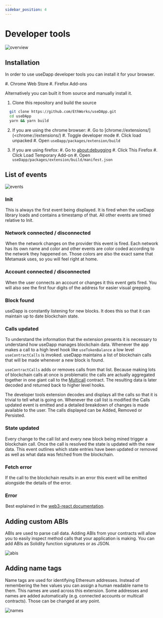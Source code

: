 ```yaml
---
sidebar_position: 4
---
```


# Developer tools

![overview](images/developer-tools-overview.png)

## Installation

In order to use useDapp developer tools you can install it for your browser.

#. Chrome Web Store 
#. Firefox Add-ons 

Alternatively you can built it from source and manually install it.

1. Clone this repository and build the source

```bash
  git clone https://github.com/EthWorks/useDApp.git
  cd useDApp
  yarn && yarn build
```

2. If you are using the chrome browser:
  #. Go to [chrome://extensions/](<chrome://extensions/)
  #. Toggle developer mode
  #. Click load unpacked
  #. Open `useDapp/packages/extension/build`

3. If you are using firefox:
  #. Go to [about:debugging](about:debugging)
  #. Click This Firefox
  #. Click Load Temporary Add-on
  #. Open `useDapp/packages/extension/build/manifest.json`

## List of events

![events](images/developer-tools-events.gif)

### Init

 This is always the first event being displayed. It is fired when the useDapp library loads and contains a timestamp of that. All other events are timed relative to Init.

### Network connected / disconnected 

 When the network changes on the provider this event is fired. Each network has its own name and color and other events are color coded according to the network they happened on. Those colors are also the exact same that Metamask uses, so you will feel right at home.

### Account connected / disconnected 

 When the user connects an account or changes it this event gets fired. You will also see the first four digits of the address for easier visual grepping.

### Block found

useDapp is constantly listening for new blocks. It does this so that it can maintain up to date blockchain state.

### Calls updated

To understand the information that the extension presents it is necessary to understand how useDapp manages blockchain data. Whenever the app makes a call to a high level hook like ``useTokenBalance`` a low level ``useContractCalls`` is invoked. useDapp maintains a list of blockchain calls that will be made whenever a new block is found. 

``useContractCalls`` adds or removes calls from that list. Because making lots of blockchain calls at once is problematic the calls are actually aggregated together in one giant call to the [Multicall](https://github.com/makerdao/multicall) contract. The resulting data is later decoded and returned back to higher level hooks.

The developer tools extension decodes and displays all the calls so that it is trivial to tell what is going on. Whenever the call list is modified the Calls updated event is emitted and a detailed breakdown of changes is made available to the user. The calls displayed can be Added, Removed or Persisted.

### State updated

Every change to the call list and every new block being mined trigger a blockchain call. Once the call is resolved the state is updated with the new data. This event outlines which state entries have been updated or removed as well as what data was fetched from the blockchain.

### Fetch error

If the call to the blockchain results in an error this event will be emitted alongside the details of the error.

### Error 

 Best explained in the [web3-react documentation](https://github.com/NoahZinsmeister/web3-react/tree/v6/docs#understanding-error-bubbling).

## Adding custom ABIs

ABIs are used to parse call data. Adding ABIs from your contracts will allow you to easily inspect method calls that your application is making. You can add ABIs as Solidity function signatures or as JSON.

![abis](images/developer-tools-abis.png)

## Adding name tags

Name tags are used for identifying Ethereum addresses. Instead of remembering the hex values you can assign a human readable name to them. This names are used across this extension. Some addresses and names are added automatically (e.g. connected accounts or multicall contracts). Those can be changed at any point.

![names](images/developer-tools-names.png)
